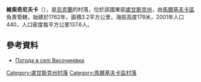 {{coord|49|42|19|N|39|33|10|E|scale:100000|display=title}}

'''維索奇尼夫卡'''（{{lang-uk|Височинівка}}），是[[烏克蘭|烏克蘭]]的村落，位於該國東部[[盧甘斯克州|盧甘斯克州]]，由[[馬爾基夫卡區|馬爾基夫卡區]]負責管轄，始建於1762年，面積3.2平方公里，海拔高度178米，2001年人口440，人口密度每平方公里137.6人。

==參考資料==
* [http://weather.in.ua/ua/lyganskaja/3707 Погода в селі Височинівка] {{Wayback|url=http://weather.in.ua/ua/lyganskaja/3707 |date=20111220023813 }}

{{DEFAULTSORT:Височинівка}}
[[Category:盧甘斯克州村落|Category:盧甘斯克州村落]]
[[Category:馬爾基夫卡區村落|Category:馬爾基夫卡區村落]]


{{Luhansk-geo-stub}}